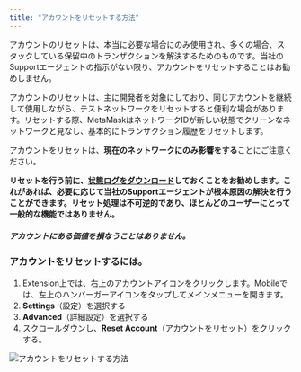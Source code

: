 ```yaml
---
title: "アカウントをリセットする方法"
---
```


アカウントのリセットは、本当に必要な場合にのみ使用され、多くの場合、スタックしている保留中のトランザクションを解決するためのものです。当社のSupportエージェントの指示がない限り、アカウントをリセットすることはお勧めしません。

アカウントのリセットは、主に開発者を対象にしており、同じアカウントを継続して使用しながら、テストネットワークをリセットすると便利な場合があります。リセットする際、MetaMaskはネットワークIDが新しい状態でクリーンなネットワークと見なし、基本的にトランザクション履歴をリセットします。

アカウントをリセットは、**現在のネットワークにのみ影響をする**ことにご注意ください。

**リセットを行う前に、[状態ログをダウンロード](/managing-my-wallet/using-metamask/how-to-download-state-logs)しておくことをお勧めします。これがあれば、必要に応じて当社のSupportエージェントが根本原因の解決を行うことができます。リセット処理は不可逆的であり、ほとんどのユーザーにとって一般的な機能ではありません。**

#### **_アカウントにある価値を損なうことはありません。_**

### アカウントをリセットするには。

1. Extension上では、右上のアカウントアイコンをクリックします。Mobileでは、左上のハンバーガーアイコンをタップしてメインメニューを開きます。
2. **Settings**（設定）を選択する
3. **Advanced**（詳細設定）を選択する
4. スクロールダウンし、**Reset Account**（アカウントをリセット）をクリックする。

<div class="center-container">
  <div class="img-medium">
    <img
      src={
        require("../../../../../../img/i18n/legacy/How_to_reset_an_account.gif")
          .default
      }
      alt="アカウントをリセットする方法"
    />
  </div>
</div>
